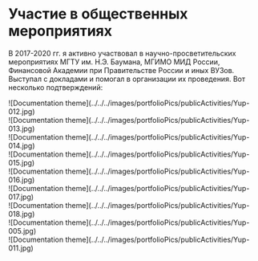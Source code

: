 
# Участие в общественных мероприятиях

В 2017-2020 гг. я активно участвовал в научно-просветительских мероприятиях МГТУ им. Н.Э. Баумана, МГИМО МИД России, Финансовой Академии при Правительстве России и иных ВУЗов. Выступал с докладами и помогал в организации их проведения. Вот несколько подтверждений:

<div style={{display: "flex", flexWrap: "wrap", gap: "20px", margin: "40px auto"}}>
	<div style={{maxWidth: "180px", border: "1px solid grey", borderRadius: "10px", overflow: "hidden"}}>![Documentation theme](../../../images/portfolioPics/publicActivities/Yup-012.jpg)</div>
	<div style={{maxWidth: "180px", border: "1px solid grey", borderRadius: "10px", overflow: "hidden"}}>![Documentation theme](../../../images/portfolioPics/publicActivities/Yup-013.jpg)</div>
	<div style={{maxWidth: "180px", border: "1px solid grey", borderRadius: "10px", overflow: "hidden"}}>![Documentation theme](../../../images/portfolioPics/publicActivities/Yup-014.jpg)</div>
	<div style={{maxWidth: "180px", border: "1px solid grey", borderRadius: "10px", overflow: "hidden"}}>![Documentation theme](../../../images/portfolioPics/publicActivities/Yup-015.jpg)</div>
	<div style={{maxWidth: "180px", border: "1px solid grey", borderRadius: "10px", overflow: "hidden"}}>![Documentation theme](../../../images/portfolioPics/publicActivities/Yup-016.jpg)</div>
	<div style={{maxWidth: "180px", border: "1px solid grey", borderRadius: "10px", overflow: "hidden"}}>![Documentation theme](../../../images/portfolioPics/publicActivities/Yup-017.jpg)</div>
	<div style={{maxWidth: "180px", border: "1px solid grey", borderRadius: "10px", overflow: "hidden"}}>![Documentation theme](../../../images/portfolioPics/publicActivities/Yup-018.jpg)</div>
	<div style={{maxWidth: "230px", maxHeight: "157px", border: "1px solid grey", borderRadius: "10px", overflow: "hidden"}}>![Documentation theme](../../../images/portfolioPics/publicActivities/Yup-005.jpg)</div>
	<div style={{maxWidth: "230px", maxHeight: "157px", border: "1px solid grey", borderRadius: "10px", overflow: "hidden"}}>![Documentation theme](../../../images/portfolioPics/publicActivities/Yup-011.jpg)</div>
</div>